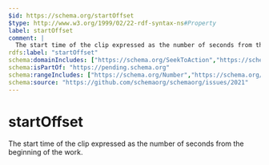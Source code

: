 ```yaml
---
$id: https://schema.org/startOffset
$type: http://www.w3.org/1999/02/22-rdf-syntax-ns#Property
label: startOffset
comment: |
  The start time of the clip expressed as the number of seconds from the beginning of the work.
rdfs:label: "startOffset"
schema:domainIncludes: ["https://schema.org/SeekToAction","https://schema.org/Clip"]
schema:isPartOf: "https://pending.schema.org"
schema:rangeIncludes: ["https://schema.org/Number","https://schema.org/HyperTocEntry"]
schema:source: "https://github.com/schemaorg/schemaorg/issues/2021"
---
```


# startOffset

The start time of the clip expressed as the number of seconds from the beginning of the work.

